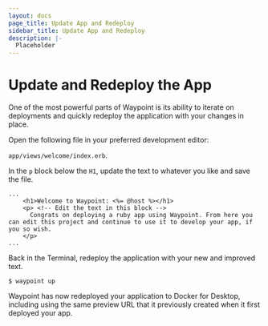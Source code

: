 ```yaml
---
layout: docs
page_title: Update App and Redeploy
sidebar_title: Update App and Redeploy
description: |-
  Placeholder
---
```


# Update and Redeploy the App

One of the most powerful parts of Waypoint is its ability to iterate on deployments and quickly redeploy the application with your changes in place.

Open the following file in your preferred development editor:

`app/views/welcome/index.erb`.

In the `p` block below the `H1`, update the text to whatever you like and save the file.

```shell
...
    <h1>Welcome to Waypoint: <%= @host %></h1>
    <p> <!-- Edit the text in this block -->
      Congrats on deploying a ruby app using Waypoint. From here you can edit this project and continue to use it to develop your app, if you so wish.
    </p>
...
```

Back in the Terminal, redeploy the application with your new and improved text.

```shell
$ waypoint up
```

Waypoint has now redeployed your application to Docker for Desktop, including using the same preview URL that it previously created when it first deployed your app.
